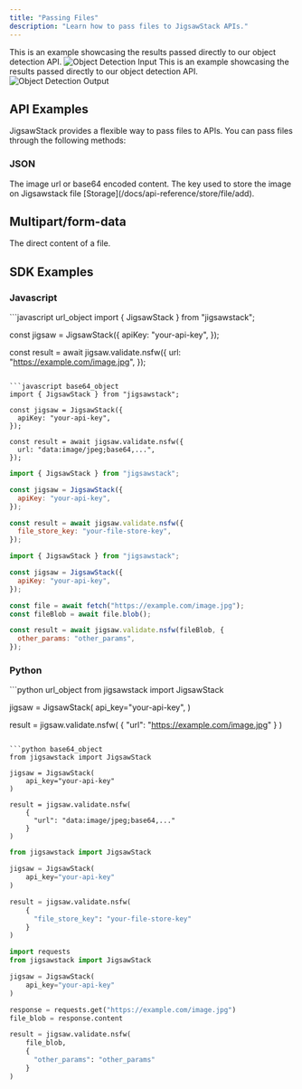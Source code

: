 ```yaml
---
title: "Passing Files"
description: "Learn how to pass files to JigsawStack APIs."
---
```

<Tabs>
  <Tab title="Input">
    This is an example showcasing the results passed directly to our object detection API.
      <img 
      src="/images/object-detection-example-input.jpg" 
      alt="Object Detection Input" 
      />
  </Tab>
  <Tab title="Output">
    This is an example showcasing the results passed directly to our object detection API.
      <img 
      src="/images/object-detection-example-output.jpg" 
      alt="Object Detection Output" 
      />
  </Tab>
</Tabs>


## API Examples
JigsawStack provides a flexible way to pass files to APIs. You can pass files through the following methods:

### JSON

<ParamField body="url" type="string">
  The image url or base64 encoded content.
</ParamField>
<ParamField body="file_store_key" type="string">
  The key used to store the image on Jigsawstack file
  [Storage](/docs/api-reference/store/file/add).
</ParamField>

## Multipart/form-data
<ParamField body="file" type="file">
  The direct content of a file.
</ParamField>

## SDK Examples

### Javascript

<CodeGroup>
  ```javascript url_object
  import { JigsawStack } from "jigsawstack";

  const jigsaw = JigsawStack({
    apiKey: "your-api-key",
  });

  const result = await jigsaw.validate.nsfw({
    url: "https://example.com/image.jpg",
  });
  ```

  ```javascript base64_object 
  import { JigsawStack } from "jigsawstack";

  const jigsaw = JigsawStack({
    apiKey: "your-api-key",
  });

  const result = await jigsaw.validate.nsfw({
    url: "data:image/jpeg;base64,...",
  });
  ```

  ```javascript file_store_key
  import { JigsawStack } from "jigsawstack";

  const jigsaw = JigsawStack({
    apiKey: "your-api-key",
  });

  const result = await jigsaw.validate.nsfw({
    file_store_key: "your-file-store-key",
  });
  ```

  ```javascript file_blob
  import { JigsawStack } from "jigsawstack";

  const jigsaw = JigsawStack({
    apiKey: "your-api-key",
  });

  const file = await fetch("https://example.com/image.jpg");
  const fileBlob = await file.blob();

  const result = await jigsaw.validate.nsfw(fileBlob, {
    other_params: "other_params",
  });
  ```

</CodeGroup>

### Python
<CodeGroup>
  ```python url_object
  from jigsawstack import JigsawStack

  jigsaw = JigsawStack(
      api_key="your-api-key",
  )

  result = jigsaw.validate.nsfw(
    {
      "url": "https://example.com/image.jpg"
    }
  )
  ```

  ```python base64_object 
  from jigsawstack import JigsawStack

  jigsaw = JigsawStack(
      api_key="your-api-key"
  )

  result = jigsaw.validate.nsfw(
      {
        "url": "data:image/jpeg;base64,..."
      }
  )
  ```

  ```python file_store_key
  from jigsawstack import JigsawStack

  jigsaw = JigsawStack(
      api_key="your-api-key"
  )

  result = jigsaw.validate.nsfw(
      {
        "file_store_key": "your-file-store-key"
      }
  )
  ```

  ```python file_blob
  import requests
  from jigsawstack import JigsawStack

  jigsaw = JigsawStack(
      api_key="your-api-key"
  )

  response = requests.get("https://example.com/image.jpg")
  file_blob = response.content

  result = jigsaw.validate.nsfw(
      file_blob,
      {
        "other_params": "other_params"
      }
  )
  ```
</CodeGroup>